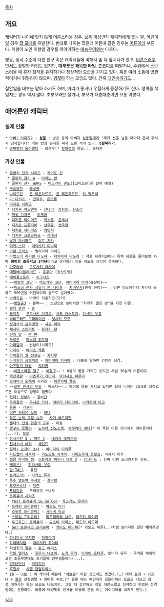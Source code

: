 [[목차]]

== 개요 ==
캐릭터가 나이에 맞지 않게 어른스러울 경우. 보통 [[미성년자]] 캐릭터에게 붙는 말. [[어린이]]일 경우 [[갭 모에]]를 유발한다. 반대로 나이는 많은데 어린애 같은 경우는 [[어른이]]라 부른다. 취향이 노인 취향일 경우를 이야기하는 [[애늙은이]]와는 다르다.

행동, 생각 수준이 다른 친구 혹은 캐릭터들에 비해서 좀 더 앞서나가 있고, [[어른]]스러우면서도 활발한 타입도 있지만, '''대부분은 [[과묵]]한 타입'''. [[츳코미]]를 떠맡거나, 주위에서 소란스러울 때 혼자 침착을 유지하거나 정상적인 모습을 가지고 있다. 혹은 여러 소동에 방관적이거나 휘말리지 않으며, [[귀차니즘|귀찮아]] 하는 모습도 많다. 간혹 [[대인배]]이기도...

집안일을 대부분 맡아 하기도 하며, 머리가 좋거나 우월하게 등장하기도 한다. 생계를 책임지는 경우 역시 많다. 조부모와만 살거나, 부모가 대충대충이면 보통 이렇다.

== 애어른인 캐릭터 ==
=== 실제 인물 ===
 * [[아빠! 어디가%3F|아빠! 어디가?]] - '''[[성준]]''' : 방송 중에 아버지 [[성동일]]에게 "제가 선을 넘을 때마다 혼내 주셔서 감사합니다" 라는 반성 편지를 써서 드린 적이 있다. '''8살짜리가.'''
 * [[슈퍼맨이 돌아왔다]] - 장준우[* [[장현성]]의 장남.], 송대한

=== 가상 인물 ===
 * [[골판지 전기 시리즈]] - [[카이도 진]]
  * [[골판지 전기 W]] - [[야마노 반]]
  * [[골판지 전기 WARS]] - [[이소가이 겐도]]([코믹스판]은 살짝 예외)
 * [[구슬동자]] - [[블루봉]]
 * [[나이트런]] - [[론 레온하르트]], [[룬 레온하르트]], [[릭 맥코이]]
 * [[다!다!다!]] - [[사이온지 카나타|민우주]], [[하나코마치 모모카|은초롱]]
 * [[디지몬 시리즈]]
  * [[디지몬 어드벤처]] - [[신나리]], [[장한솔]], [[한소라]]
  * [[파워 디지몬]] - [[이재하]]
  * [[디지몬 테이머즈]] - [[곽소룡]], [[은세나]]
  * [[디지몬 프론티어]] - [[선우윤]], [[선우현]]
  * [[디지몬 세이버즈]] - [[최민지]]
  * [[디지몬 크로스워즈]] - [[강태성]]
 * [[딸기 마시마로]] - [[이토 치카]]
 * [[러키☆스타]] - [[이와사키 미나미]]
 * [[마블 코믹스]] - 벨러리아 리처드
 * [[마법소녀 리리컬 나노하]] - [[타카마치 나노하]] : 작중 내레이션이나 독백 내용을 들어보면 차마 '''평범한 초등학교 3학년'''이라고 생각하기 힘들 정도로 생각이 성숙하다.
 * [[마호라바]] - [[쿠로사키 아사미]]
 * [[메탈베이블레이드]] - [[효우마]] (동산도령)
 * [[메이플스토리]] - [[시그너스(메이플스토리)|시그너스]]
 * ~~[[명탐정 코난]] - [[에도가와 코난]], [[하이바라 아이]](홍장미)~~
 * ~~[[미소녀 전사 세일러 문 시리즈]] - [[치비우사]](원작 한정)~~ : 어떤 이유에선지 자라지 못하고 900년을 어린아이의 몸으로 살아왔다.
 * [[바라카몬]] - 아라이 히로히코(앗키)
 * ~~[[방탈출(모바일 게임)#s-3|방탈출3]] - 블랙~~ : 소년으로 보이지만 "자라지 않은 병"을 가진 어른.
 * [[별의 유언]] - [[솔(별의 유언)|솔]]
 * [[블리치(만화)|블리치]] - [[쿠로사키 이치고]], [[사도 야스토라]], [[이시다 우류]]
 * [[비비드레드 오퍼레이션]] - [[비비드레드 오퍼레이션/등장인물#s-2|잇시키 모모]]
 * [[성검사의 금주영창]] - [[시몬 마야]]
 * [[세서미 스트리트]] - [[프레리 던]]
 * [[신의 탑]] - [[쿤 란]]
 * [[쓰리몬]] - [[마루이 히토하]]
 * [[아따맘마]] - 선남이(시미즈)
 * [[ARIA|아리아]] - [[아리스 캐롤]]
 * [[아이들의 권 선생님]] - [[차시루]]
 * [[아지랑이 프로젝트]] - [[아마미야 히비야]] : 나쁘게 말하면 건방진 성격.
 * [[아즈망가 대왕]] - [[사카키]]
 * ~~[[어른스러운 철구]] - [[이철구]]~~ : 8살의 몸을 가지고 있지만 사실 30살의 어른이다.
 * [[역전재판]] - [[미츠루기 레이지]], [[아야사토 하루미]]
 * [[오자마녀 도레미]] 시리즈 - [[하루카제 폿프]]
 * ~~[[오펀 천사의 비밀]] - 에스더~~ : 아이의 몸을 가지고 있지만 실제 나이는 33세로 성장호르몬 이상으로 성장이 멈췄다.
 * [[왔다! 장보리]] - [[장비단]]
 * [[우리들의]] - [[우시로 카나]], [[야무라 다이이치]], [[나카라이 마코]]
 * [[은혼]] - [[가구라]]
 * [[이런 영웅은 싫어]] - [[혜나]]
 * [[작은 눈의 요정 슈가]] - [[사가#s-5.1|사가 베르이만]]
 * [[젤다의 전설 황혼의 공주]] - 마로
 * [[짱구는 못말려]] - [[노하라 신노스케]], [[사쿠라다 네네]][* 이 쪽은 다른 의미에서 애어른이다(...)], [[보오]]
 * [[창세기전 3 : 파트 2]] - [[네리사 레마르크]]
 * [[천사소녀 네티]] - [[미모리 세이라|세인트]]
 * [[침략! 오징어 소녀]] - [[아이자와 타케루]]
 * [[카드캡터 사쿠라]] - [[키노모토 사쿠라]], [[다이도우지 토모요]], 사사키 리카
 * [[캡콤 파이팅 잼]], [[스트리트 파이터 제로 3]] - [[잉그리드(캡콤)|잉그리드]] : 진짜 어린 소녀인지는 의문.
 * [[케이온!]] - [[히라사와 우이]]
 * [[탈(웹툰)|탈(TAL)]] - 유진
 * [[토라도라!]] - [[타카스 류지]]
 * [[특수 영능력 수사반]] - [[강바람]]
 * [[포켓몬스터]] - [[체렌]]
 * [[포테마요]] - 모리야마 스나오
 * [[프리큐어 시리즈]]
  * [[Yes! 프리큐어 5|Yes! 프리큐어 5& Go Go!]]- [[카스가노 우라라]]
  * [[프레쉬 프리큐어!]] - [[아오노 미키]]
  * [[스위트 프리큐어♪]] - [[시라베 아코]]
  * [[스마일 프리큐어!]] - [[미도리카와 나오]], [[아오키 레이카]]
  * [[두근두근! 프리큐어]] - [[요츠바 아리스]], [[마도카 아구리]]
  * [[Go! 프린세스 프리큐어]] - [[카이도 미나미]][* 외모도 어른(..)처럼 보이지만 일단 '''애'''어른맞다.]
 * [[하나마루 유치원]] - [[히이라기]]
 * [[하야테처럼]] - [[아야사키 하야테]]
 * [[학생회의 일존]] - [[토도 에리스]]
 * [[학원 앨리스]] - [[휴우가 나츠메]], [[노기 루카]], [[이마이 호타루]], 토비타 유우 : 루카를 제외하고는 초등부인데도 트리플에 간부생들이다(...).
 * [[헌터X헌터]] - [[크라피카]]
 * [[흑집사]] - [[시엘 팬텀하이브]]
 * [[Ib]] - [[이브(Ib)|이브]] : 이 캐릭터 때문에 "[[로리콘|이브콘]]" 이란 신조어도 생겼다.(…) 대략 [[로리]] + 귀공녀 + [[쿨]]한 강철멘탈 + 애어른 속성.[* 물론 애는 애인지라 힘들어하는 모습도 나오고 점점 미쳐가는 듯한 모습도 나오지만, 그걸 다 감안해도 정말 어른스럽고 침착하고 현명한 성격임에는 분명하다. 와중에 태양빛의 반사를 이용해 문을 여는 아이디어를 내기도 한다.]

[[각주]]
